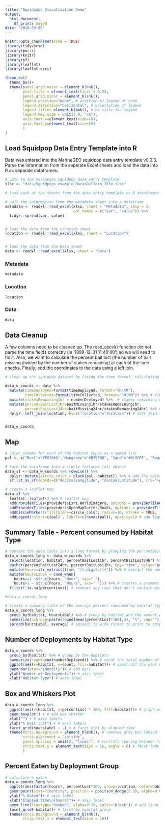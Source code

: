 ```yaml
---
title: "Squidpops Visualization Demo"
output:
  html_document:
    df_print: paged
date: '2018-08-09'
---
```


```r
knitr::opts_chunk$set(echo = TRUE)
library(tidyverse)
library(purrr)
library(knitr)
library(sf)
library(leaflet)
library(leaflet.esri)
```

```r
theme_set(
  theme_bw()+
  theme(panel.grid.major = element_blank(),
        plot.title = element_text(hjust = 0.5),
        panel.grid.minor = element_blank(),
        legend.position="none", # position of legend or none
        legend.direction="horizontal", # orientation of legend
        legend.title= element_blank(), # no title for legend
        legend.key.size = unit(1.0, "cm"),
        axis.text.x=element_text(size=10),
        axis.text.y=element_text(size=10)
        )
)
```

## Load Squidpop Data Entry Template into R

Data was entered into the MarineGEO squidpop data entry template v0.0.3. Parse the information from the seperate Excel sheets and load the data into R as separate dataframes.

```r
# path to the marinegeo squidpop data entry template
xlsx <- "data/Squidpops_example_BocasDelToro_2018.xlsx" 
```

```r
# load each of the sheets from the data entry template as R dataframes

# pull the information from the metadata sheet into a dataframe 
metadata <- readxl::read_excel(xlsx, sheet = "Metadata", skip = 3, 
                               col_names = c("var", "value")) %>% 
  tidyr::spread(var, value)


# load the data from the Location sheet  
location <- readxl::read_excel(xlsx, sheet = "Location")


# load the data from the Data sheet
data <- readxl::read_excel(xlsx, sheet = "Data")
```

### Metadata

```r
metadata
```

### Location

```r
location
```

### Data

```r
data
```

## Data Cleanup

A few columns need to be cleaned up. The read_excel() function did not parse the time fields correctly (ie '1899-12-31 11:40:00') so we will need to fix it. Also, we want to calculate the percent bait lost (the number of bait missing divided by the number of stakes remaining) at each of the time checks. Finally, add the coordinates to the data using a left join.

```r
# clean up the squidpop dataset by fixing the time format, calculating the percent bait lost, and joining the coordinates from the Location sheet

data_w_coords <- data %>% 
  mutate(timeDeployed=format(timeDeployed, format="%H:%M"), 
         timeCollected=format(timeCollected, format="%H:%M")) %>% # clean up hh:mm fields
  mutate(stakesRemaining1hr = numberDeployed) %>%  # stakes remaining @ 1 hr didn't get recorded 
  mutate(percentBaitLost1hr=baitMissing1hr/stakesRemaining1hr, 
         percentBaitLost24hr=baitMissing24hr/stakesRemaining24hr) %>% # calc the % of bait lost 
  dplyr::left_join(location, by=c("location"="location")) # left join to add the location info


data_w_coords
```

## Map
```r
# color schema for each of the habitat types as a named list
pal <- c("Reef"="#F8766D","Mangrove"="#B79F00", "Sand"="#619CFF", "Seagrass"="#00BA38", "Other"="black")

# turn the dataframe into a simple features (sf) object
data_sf <- data_w_coords %>% rowwise() %>% 
  dplyr::mutate(circle_color = pluck(pal, habitat)) %>% # add the color to the data fame
  sf::st_as_sf(coords=c("decimalLongitude", "decimalLatitude"), crs="+proj=longlat +datum=WGS84")

# create a leaflet map
data_sf %>% 
  leaflet::leaflet() %>% # leaflet map
  addProviderTiles(providers$Esri.WorldImagery, options = providerTileOptions(opacity = 0.55)) %>% # adds ESRI base imagery
  addProviderTiles(providers$OpenMapSurfer.Roads, options = providerTileOptions(opacity = 0.35)) %>% # adds base layer from open map surfer
  addCircleMarkers(fillColor=~circle_color, radius=10, stroke = TRUE, fillOpacity = 1, color="black", weight=.5) %>% # add markers to the map for each deployment locations. Circle colors are symbolized by the habitat type.
  addLegend(colors=c(pal) , labels=c(names(pal)), opacity=1) # add legend to map using the color schema named list


```


## Summary Table - Percent consumed by Habitat Type

```r

# convert the data table into a long format by grouping the percentBaitLost by hour
data_w_coords_long <- data_w_coords %>% 
  select(location, habitat, percentBaitLost1hr, percentBaitLost24hr) %>% # select the columns of interest
  gather(percentBaitLost24hr, percentBaitLost1hr, key="time", value="percentLost") %>% # gather percentBaitLost to a long format
  mutate(hours=str_extract(time, "[[:digit:]]+")) %>% # extract the number from the name (percentBaitLost24hr -> 24)
  mutate(hoursLabel = case_when(
    hours==1 ~str_c(hours, "Hour", sep=" "),
    hours>1 ~ str_c(hours, "Hours", sep=" "))) %>% # creates a grammerly correct label
  filter(!is.na(percentLost)) # removes any rows that don't contain data

#data_w_coords_long
```


```r
# create a summary table of the average percent consumed by habitat type
data_w_coords_long %>% 
  group_by(habitat, hoursLabel) %>% # group by habitat and the amount of time
  summarize(average=paste(round(mean(percentLost*100),3), "%", sep="")) %>% # calculate the average per group
  spread(hoursLabel, average) # spreads to wide format to print to output
```

## Number of Deployments by Habitat Type

```r
data_w_coords %>% 
  group_by(habitat) %>% # group by the habitats
  summarize(count=sum(numberDeployed)) %>% # count the total number of squidpops deployed per habitat group
  ggplot(aes(x=habitat, y=count, fill=habitat))+ # construct the plot using ggplot
  geom_bar(stat="identity")+ # add bars
  ylab("Number of Deployments")+ # axis label
  xlab("Habitat Type") # axis label

```


## Box and Whiskers Plot

```r
data_w_coords_long %>% 
  ggplot(aes(x=habitat, y=percentLost * 100, fill=habitat))+ # graph percent lost by habitat
  geom_boxplot() + # add box whisker 
  xlab("") + # axis labels
  ylab("% bait lost") + # axis labels
  facet_grid(hoursLabel ~ .) + # facet plot by elapsed time
  theme(strip.background = element_blank(), # removes gray box behind the facet label
        strip.placement = "outside",
        panel.spacing = unit(2, "lines"), # controls spacing between facets
        strip.text.y = element_text(size = 16, angle = 0) # facet label size
        )
```


## Percent Eaten by Deployment Group

```r
# calculate % eaten
data_w_coords_long %>% 
  ggplot(aes(factor(hours), percentLost*100, group=location, color=habitat))+ # plot number hours by percent lost using the location as the grouping variable
  geom_point(stat="identity", position = position_dodge(0.2), alpha=0.9, shape=21, size=4, stroke=1.1)+ # add points to plot
  ylab("% Eaten")+ # axis label
  xlab("Elapsed time\n(hours)")+ # axis label
  geom_line(linetype="dashed", alpha=0.25, color="black")+ # add lines that connect the points
  facet_grid(~habitat)+ # facet by habitat group
  theme(strip.background = element_blank(),
        strip.text.x = element_text(size = 10))

```
